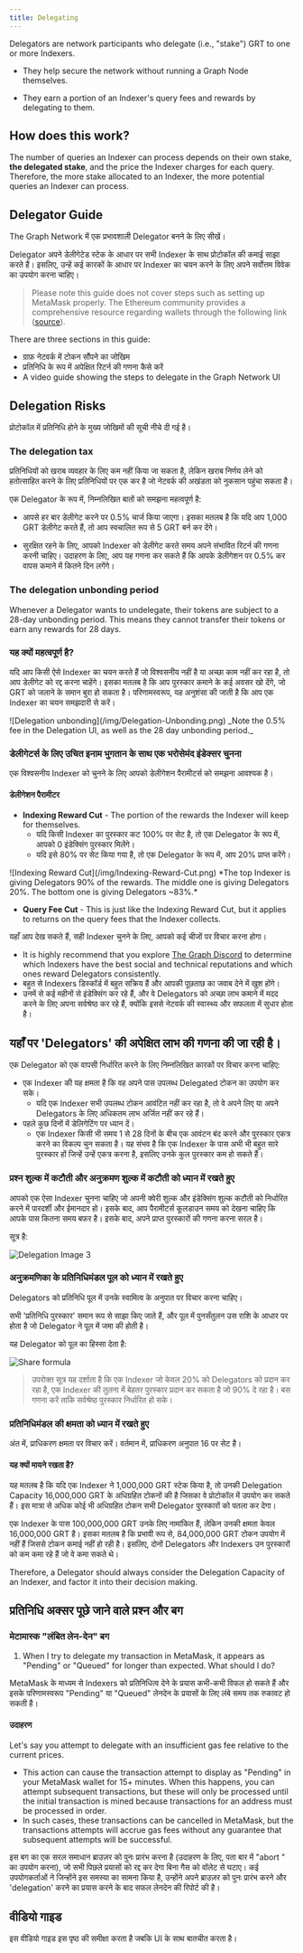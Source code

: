 ```yaml
---
title: Delegating
---
```


Delegators are network participants who delegate (i.e., "stake") GRT to one or more Indexers.

- They help secure the network without running a Graph Node themselves.

- They earn a portion of an Indexer's query fees and rewards by delegating to them.

## How does this work?

The number of queries an Indexer can process depends on their own stake, **the delegated stake**, and the price the Indexer charges for each query. Therefore, the more stake allocated to an Indexer, the more potential queries an Indexer can process.

## Delegator Guide

The Graph Network में एक प्रभावशाली Delegator बनने के लिए सीखें।

Delegator अपने डेलीगेटेड स्टेक के आधार पर सभी Indexer के साथ प्रोटोकॉल की कमाई साझा करते हैं। इसलिए, उन्हें कई कारकों के आधार पर Indexer का चयन करने के लिए अपने सर्वोत्तम विवेक का उपयोग करना चाहिए।

> Please note this guide does not cover steps such as setting up MetaMask properly. The Ethereum community provides a comprehensive resource regarding wallets through the following link ([source](https://ethereum.org/en/wallets/)).

There are three sections in this guide:

- ग्राफ़ नेटवर्क में टोकन सौंपने का जोखिम
- प्रतिनिधि के रूप में अपेक्षित रिटर्न की गणना कैसे करें
- A video guide showing the steps to delegate in the Graph Network UI

## Delegation Risks

प्रोटोकॉल में प्रतिनिधि होने के मुख्य जोखिमों की सूची नीचे दी गई है।

### The delegation tax

प्रतिनिधियों को खराब व्यवहार के लिए कम नहीं किया जा सकता है, लेकिन खराब निर्णय लेने को हतोत्साहित करने के लिए प्रतिनिधियों पर एक कर है जो नेटवर्क की अखंडता को नुकसान पहुंचा सकता है।

एक Delegator के रूप में, निम्नलिखित बातों को समझना महत्वपूर्ण है:

- आपसे हर बार डेलीगेट करने पर 0.5% चार्ज किया जाएगा। इसका मतलब है कि यदि आप 1,000 GRT डेलीगेट करते हैं, तो आप स्वचालित रूप से 5 GRT बर्न कर देंगे।

- सुरक्षित रहने के लिए, आपको Indexer को डेलीगेट करते समय अपने संभावित रिटर्न की गणना करनी चाहिए। उदाहरण के लिए, आप यह गणना कर सकते हैं कि आपके डेलीगेशन पर 0.5% कर वापस कमाने में कितने दिन लगेंगे।

### The delegation unbonding period

Whenever a Delegator wants to undelegate, their tokens are subject to a 28-day unbonding period. This means they cannot transfer their tokens or earn any rewards for 28 days.

### यह क्यों महत्वपूर्ण है?

यदि आप किसी ऐसे Indexer का चयन करते हैं जो विश्वसनीय नहीं है या अच्छा काम नहीं कर रहा है, तो आप डेलीगेट को रद्द करना चाहेंगे। इसका मतलब है कि आप पुरस्कार कमाने के कई अवसर खो देंगे, जो GRT को जलाने के समान बुरा हो सकता है। परिणामस्वरूप, यह अनुशंसा की जाती है कि आप एक Indexer का चयन समझदारी से करें।

<div sx={{ mx: 'auto', maxWidth: '400px' }}>
  ![Delegation unbonding](/img/Delegation-Unbonding.png) _Note the 0.5% fee in the Delegation UI, as well as the 28 day
  unbonding period._
</div>

### डेलीगेटर्स के लिए उचित इनाम भुगतान के साथ एक भरोसेमंद इंडेक्सर चुनना

एक विश्वसनीय Indexer को चुनने के लिए आपको डेलीगेशन पैरामीटर्स को समझना आवश्यक है।

#### डेलीगेशन पैरामीटर

- **Indexing Reward Cut** - The portion of the rewards the Indexer will keep for themselves.
  - यदि किसी Indexer का पुरस्कार कट 100% पर सेट है, तो एक Delegator के रूप में, आपको 0 इंडेक्सिंग पुरस्कार मिलेंगे।
  - यदि इसे 80% पर सेट किया गया है, तो एक Delegator के रूप में, आप 20% प्राप्त करेंगे।

<div sx={{ mx: 'auto', maxWidth: '700px' }}>
  ![Indexing Reward Cut](/img/Indexing-Reward-Cut.png) *The top Indexer is giving Delegators 90% of the rewards. The
  middle one is giving Delegators 20%. The bottom one is giving Delegators ~83%.*
</div>

- **Query Fee Cut** - This is just like the Indexing Reward Cut, but it applies to returns on the query fees that the Indexer collects.

यहाँ आप देख सकते हैं, सही Indexer चुनने के लिए, आपको कई चीजों पर विचार करना होगा।

- It is highly recommend that you explore [The Graph Discord](https://discord.gg/graphprotocol) to determine which Indexers have the best social and technical reputations and which ones reward Delegators consistently.
- बहुत से Indexers डिस्कॉर्ड में बहुत सक्रिय हैं और आपकी पूछताछ का जवाब देने में खुश होंगे।
- उनमें से कई महीनों से इंडेक्सिंग कर रहे हैं, और वे Delegators को अच्छा लाभ कमाने में मदद करने के लिए अपना सर्वश्रेष्ठ कर रहे हैं, क्योंकि इससे नेटवर्क की स्वास्थ्य और सफलता में सुधार होता है।

## यहाँ पर 'Delegators' की अपेक्षित लाभ की गणना की जा रही है।

एक Delegator को एक वापसी निर्धारित करने के लिए निम्नलिखित कारकों पर विचार करना चाहिए:

- एक Indexer की यह क्षमता है कि वह अपने पास उपलब्ध Delegated टोकन का उपयोग कर सके।
  - यदि एक Indexer सभी उपलब्ध टोकन आवंटित नहीं कर रहा है, तो वे अपने लिए या अपने Delegators के लिए अधिकतम लाभ अर्जित नहीं कर रहे हैं।
- पहले कुछ दिनों में डेलिगेटिंग पर ध्यान दें।
  - एक Indexer किसी भी समय 1 से 28 दिनों के बीच एक आवंटन बंद करने और पुरस्कार एकत्र करने का विकल्प चुन सकता है। यह संभव है कि एक Indexer के पास अभी भी बहुत सारे पुरस्कार हों जिन्हें उन्हें एकत्र करना है, इसलिए उनके कुल पुरस्कार कम हो सकते हैं।

### प्रश्न शुल्क में कटौती और अनुक्रमण शुल्क में कटौती को ध्यान में रखते हुए

आपको एक ऐसा Indexer चुनना चाहिए जो अपनी क्वेरी शुल्क और इंडेक्सिंग शुल्क कटौती को निर्धारित करने में पारदर्शी और ईमानदार हो। इसके बाद, आप पैरामीटर्स कूलडाउन समय को देखना चाहिए कि आपके पास कितना समय बफर है। इसके बाद, अपने प्राप्त पुरस्कारों की गणना करना सरल है।

सूत्र है:

![Delegation Image 3](/img/Delegation-Reward-Formula.png)

### अनुक्रमणिका के प्रतिनिधिमंडल पूल को ध्यान में रखते हुए

Delegators को प्रतिनिधि पूल में उनके स्वामित्व के अनुपात पर विचार करना चाहिए।

सभी 'प्रतिनिधि पुरस्कार' समान रूप से साझा किए जाते हैं, और पूल में पुनर्संतुलन उस राशि के आधार पर होता है जो Delegator ने पूल में जमा की होती है।

यह Delegator को पूल का हिस्सा देता है:

![Share formula](/img/Share-Forumla.png)

> उपरोक्त सूत्र यह दर्शाता है कि एक Indexer जो केवल 20% को Delegators को प्रदान कर रहा है, एक Indexer की तुलना में बेहतर पुरस्कार प्रदान कर सकता है जो 90% दे रहा है। बस गणना करें ताकि सर्वश्रेष्ठ पुरस्कार निर्धारित हो सके।

### प्रतिनिधिमंडल की क्षमता को ध्यान में रखते हुए

अंत में, प्राधिकरण क्षमता पर विचार करें। वर्तमान में, प्राधिकरण अनुपात 16 पर सेट है।

#### यह क्यों मायने रखता है?

यह मतलब है कि यदि एक Indexer ने 1,000,000 GRT स्टेक किया है, तो उनकी Delegation Capacity 16,000,000 GRT के अधिग्रहित टोकनों की है जिसका वे प्रोटोकॉल में उपयोग कर सकते हैं। इस मात्रा से अधिक कोई भी अधिग्रहित टोकन सभी Delegator पुरस्कारों को पतला कर देगा।

एक Indexer के पास 100,000,000 GRT उनके लिए नामांकित हैं, लेकिन उनकी क्षमता केवल 16,000,000 GRT है। इसका मतलब है कि प्रभावी रूप से, 84,000,000 GRT टोकन उपयोग में नहीं हैं जिससे टोकन कमाई नहीं हो रही है। इसलिए, दोनों Delegators और Indexers उन पुरस्कारों को कम कमा रहे हैं जो वे कमा सकते थे।

Therefore, a Delegator should always consider the Delegation Capacity of an Indexer, and factor it into their decision making.

## प्रतिनिधि अक्सर पूछे जाने वाले प्रश्न और बग

### मेटामास्क "लंबित लेन-देन" बग

1. When I try to delegate my transaction in MetaMask, it appears as "Pending" or "Queued" for longer than expected. What should I do?

MetaMask के माध्यम से Indexers को प्रतिनिधित्व देने के प्रयास कभी-कभी विफल हो सकते हैं और इसके परिणामस्वरूप "Pending" या "Queued" लेनदेन के प्रयासों के लिए लंबे समय तक रुकावट हो सकती है।

#### उदाहरण

Let's say you attempt to delegate with an insufficient gas fee relative to the current prices.

- This action can cause the transaction attempt to display as "Pending" in your MetaMask wallet for 15+ minutes. When this happens, you can attempt subsequent transactions, but these will only be processed until the initial transaction is mined because transactions for an address must be processed in order.
- In such cases, these transactions can be cancelled in MetaMask, but the transactions attempts will accrue gas fees without any guarantee that subsequent attempts will be successful.

इस बग का एक सरल समाधान ब्राउज़र को पुनः प्रारंभ करना है (उदाहरण के लिए, पता बार में "abort
" का उपयोग करना), जो सभी पिछले प्रयासों को रद्द कर देगा बिना गैस को वॉलेट से घटाए। कई उपयोगकर्ताओं ने जिन्होंने इस समस्या का सामना किया है, उन्होंने अपने ब्राउज़र को पुनः प्रारंभ करने और 'delegation' करने का प्रयास करने के बाद सफल लेनदेन की रिपोर्ट की है।

## वीडियो गाइड

इस वीडियो गाइड इस पृष्ठ की समीक्षा करता है जबकि UI के साथ बातचीत करता है।

<VideoEmbed youtube="2G7S2gdURdc" />
